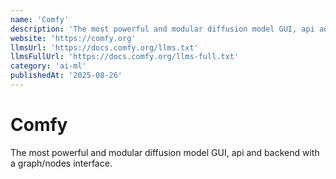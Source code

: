 ```yaml
---
name: 'Comfy'
description: 'The most powerful and modular diffusion model GUI, api and backend with a graph/nodes interface.'
website: 'https://comfy.org'
llmsUrl: 'https://docs.comfy.org/llms.txt'
llmsFullUrl: 'https://docs.comfy.org/llms-full.txt'
category: 'ai-ml'
publishedAt: '2025-08-26'
---
```


# Comfy

The most powerful and modular diffusion model GUI, api and backend with a graph/nodes interface.
